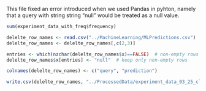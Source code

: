 

This file fixed an error introduced when we used Pandas in pyhton, namely that a query with string string "null" would be treated as a null value. 

```r
sum(experiment_data_with_freq$frequency)
```
```r
delelte_row_names <- read.csv("../MachineLearning/MLPredictions.csv")
delelte_row_names <- delelte_row_names[,c(2,3)]
```

```r
entries <- which(nzchar(delelte_row_names$x)==FALSE)  # non-empty rows
delelte_row_names$x[entries] <- "null"  # keep only non-empty rows
```


```r
colnames(delelte_row_names) <- c("query", "prediction")
```


```r
write.csv(delelte_row_names, "../ProcessedData/experiment_data_03_25_clean_words_with_predictions.csv", row.names = FALSE)
```


